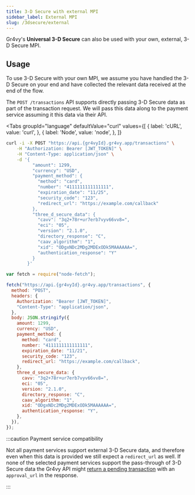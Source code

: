 ```yaml
---
title: 3-D Secure with external MPI
sidebar_label: External MPI
slug: /3dsecure/external
---
```



Gr4vy's **Universal 3-D Secure** can also be used with your own, external, 3-D
Secure MPI.

## Usage

To use 3-D Secure with your own MPI, we assume you have handled the 3-D Secure
on your end and have collected the relevant data received at the end of the
flow.

The `POST /transactions` API supports directly passing 3-D Secure data as part
of the transaction request. We will pass this data along to the payment service
assuming it this data via their API.

<Tabs
  groupId="language"
  defaultValue="curl"
  values={[
    { label: 'cURL', value: 'curl', },
    { label: 'Node', value: 'node', },
  ]}
>
  <TabItem value="curl">

```bash {14-22}
curl -i -X POST "https://api.{gr4vyId}.gr4vy.app/transactions" \
    -H "Authorization: Bearer [JWT_TOKEN]" \
    -H "Content-Type: application/json" \
    -d '{
          "amount": 1299,
          "currency": "USD",
          "payment_method": {
            "method": "card",
            "number": "4111111111111111",
            "expiration_date": "11/25",
            "security_code": "123",
            "redirect_url": "https://example.com/callback"
          },
          "three_d_secure_data": {
            "cavv": "3q2+78r+ur7erb7vyv66vv8=",
            "eci": "05",
            "version": "2.1.0",
            "directory_response": "C",
            "caav_algorithm": "1",
            "xid": "ODgxNDc2MDg2MDExODk5MAAAAAA=",
            "authentication_response": "Y"
          }
        }'
```

  </TabItem>
  <TabItem value="node">

```js {19}
var fetch = require("node-fetch");

fetch("https://api.{gr4vyId}.gr4vy.app/transactions", {
  method: "POST",
  headers: {
    Authorization: "Bearer [JWT_TOKEN]",
    "Content-Type": "application/json",
  },
  body: JSON.stringify({
    amount: 1299,
    currency: "USD",
    payment_method: {
      method: "card",
      number: "4111111111111111",
      expiration_date: "11/21",
      security_code: "123",
      redirect_url: "https://example.com/callback",
    },
    three_d_secure_data: {
      cavv: "3q2+78r+ur7erb7vyv66vv8=",
      eci: "05",
      version: "2.1.0",
      directory_response: "C",
      caav_algorithm: "1",
      xid: "ODgxNDc2MDg2MDExODk5MAAAAAA=",
      authentication_response: "Y",
    },
  }),
});
```

</TabItem>
</Tabs>

:::caution Payment service compatibility

Not all payment services support external 3-D Secure data, and therefore even
when this data is provided we still expect a `redirect_url` as well. If none of
the selected payment services support the pass-through of 3-D Secure data the
Gr4vy API might [return a pending transaction](hosted) with an `approval_url` in
the response.

:::

